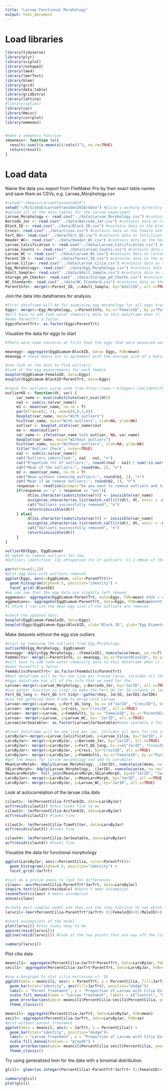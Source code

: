 ```yaml
---
title: "Larvae Functional Morphology"
output: html_document
---
```


# Load libraries
```r
library(tidyverse)
library(plyr)
library(sciplot)
library(reshape2)
library(lme4)
library(lmerTest)
library(blme)
library(grid)
library(data.table)
library(gridExtra)
library(lattice)
#library(optimx)
library(car)
library(Hmisc)
library(corrplot)
library(emmeans)


#make a skewness function
skewness<- function (x){
  result<-sum(((x-mean(x))/sd(x))^3, na.rm=TRUE)
  return(result)
}
```

# Load data
Name the data you export from FileMaker Pro by their exact table names and save them as CSVs, e.g. Larvae_Morphology.csv
```r
#setwd("~/Repos/LarvaeTransGen2018")
setwd("~/R/GitHub/LarvaeTransGen2018/data") #Elise's working directory
#upload all of the data tables for the larvae experiment
Larvae_Morphology <- read.csv("../data/Larvae_Morphology.csv") #contains data from CellProfiler from the larvae outlines
Barcode_Jar <- read.csv("../data/Barcode_Jar.csv") #contains data on CrossID, seatable, and whether or not larvae were present
Block_ID <- read.csv("../data/Block_ID.csv") #contains data on the block
Cross<- read.csv("../data/Cross.csv") #contains data on the female and male IDs for the cross and whether the cross was for QG or Meth
Fert_QG<- read.csv("../data/Fert_QG.csv") #contains data on fertilization counts, the JarIDs for the crosses
Header_WC<- read.csv("../data/Header_WC.csv") #contains data on the header tanks used to fill the jars
Larvae_Calcification <- read.csv("../data/Larvae_Calcification.csv") #contains data on filter weights and counts
Larvae_Counts <- read.csv("../data/Larvae_Counts.csv") #contains data on sedgewick rafter larvae counts
Larvae_WC <- read.csv("../data/Larvae_WC.csv") #contains data on larvae jar water chemistry
Parent_ID <- read.csv("../data/Parent_ID.csv") #contains data on the adults at the time of shucking. Includes Parent ID assignments
Larvae_Cilia<- read.csv("../data/Larvae_Cilia.csv") #contains data on cilia extrusion of the larvae photographed for morphology
Egg_Morphology<- read.csv("../data/Egg_Morphology.csv") #contains data on egg sizes from CellProfiler
Adult_Sample<- read.csv("../data/Adult_Sample.csv") #contains data on adult oysters at the time of collection
Storage_pH_Checks<- read.csv("../data/Storage_pH_Checks.csv") #contains data on the storage solution pH
WC_Standard<- read.csv("../data/WC_Standard.csv") #contains data on the standars used for water chemistry
ParentInfo<- merge(x=Parent_ID, y=Adult_Sample, by="AdultID", all.x=TRUE, all.y=TRUE)
```

Join the data into dataframes for analysis.
```r
#First dataframe will be for examining egg morphology for all eggs traced; multiple values for each adult
Eggs<- merge(x=Egg_Morphology, y=ParentInfo, by.x="FemaleID", by.y="ParentBlockID", all.x=TRUE)
#will have to add tank water chemistry data to this dataframe when it is available
#make ParentTrt a factor
Eggs$ParentTrt<- as.factor(Eggs$ParentTrt)

```

Visualize the data for eggs to start
```r
#There were some concerns at first that the eggs that were measured were too large. Elise looked into this in April 2020. The literature lists mature eggs for C. virginica as ~60 um in diameter. Check this against our mean eggs

meanegg<- aggregate(EggDiamum~BlockID, data= Eggs, FUN=mean)
meanegg # these means are in agreement with the average size of a mature egg. 

#now look at the data to find outliers. 
#look at the egg measurements for each female
boxplot(EggDiamum~FemaleID, data=Eggs)
boxplot(EggDiamum~BlockID*ParentTrt, data=Eggs)

#check for outliers using code from https://www.r-bloggers.com/identify-describe-plot-and-remove-the-outliers-from-the-dataset/. The function uses Tukey's method to ID ouliers ranged above and below the 1.5*IQR. 
outlierKD <- function(dt, var) {
     var_name <- eval(substitute(var),eval(dt))
     na1 <- sum(is.na(var_name))
     m1 <- mean(var_name, na.rm = T)
     par(mfrow=c(2, 2), oma=c(0,0,3,0))
     boxplot(var_name, main="With outliers")
     hist(var_name, main="With outliers", xlab=NA, ylab=NA)
     outlier <- boxplot.stats(var_name)$out
     mo <- mean(outlier)
     var_name <- ifelse(var_name %in% outlier, NA, var_name)
     boxplot(var_name, main="Without outliers")
     hist(var_name, main="Without outliers", xlab=NA, ylab=NA)
     title("Outlier Check", outer=TRUE)
     na2 <- sum(is.na(var_name))
     cat("Outliers identified:", na2 - na1, "n")
     cat("Propotion (%) of outliers:", round((na2 - na1) / sum(!is.na(var_name))*100, 1), "n")
     cat("Mean of the outliers:", round(mo, 2), "n")
     m2 <- mean(var_name, na.rm = T)
     cat("Mean without removing outliers:", round(m1, 2), "n")
     cat("Mean if we remove outliers:", round(m2, 2), "n")
     response <- readline(prompt="Do you want to remove outliers and to replace with NA? [yes/no]: ")
     if(response == "y" | response == "yes"){
          dt[as.character(substitute(var))] <- invisible(var_name)
          assign(as.character(as.list(match.call())$dt), dt, envir = .GlobalEnv)
          cat("Outliers successfully removed", "n")
          return(invisible(dt))
     } else{
          dt[as.character(substitute(var))] <- invisible(var_name)
          assign(as.character(as.list(match.call())$dt), dt, envir = .GlobalEnv)
          cat("Outliers successfully removed", "n")
          return(invisible(dt))
     }
}

outlierKD(Eggs, EggDiamum)
#I opted to remove outliers for now. 
#Outliers identified: 131 nPropotion (%) of outliers: 11.1 nMean of the outliers: 53.51 nMean without removing outliers: 61.97 nMean if we remove outliers: 62.9 n
```


```r

par(mfrow=c(1,1))
#plot egg data with outliers removed
ggplot(Eggs, aes(x=EggDiamum, color=ParentTrt))+
  geom_histogram(alpha=0.5, position="identity") +
  facet_grid(~BlockID)
#we can see that the egg data are slightly left skewed 
eggmeans<- aggregate(EggDiamum~ParentTrt, data=Eggs, FUN=mean) #400 = 63.08564; 2800= 62.75694
eggmedians<- aggregate(EggDiamum~ParentTrt, data=Eggs, FUN=median)#400 = 62.54237; 2800= 62.42467
#I think I can use the mean egg size if the outliers are removed

#check the updated data: 
boxplot(EggDiamum~FemaleID, data=Eggs)
boxplot(Eggs$EggDiamum~Eggs$BlockID, xlab="Block ID", ylab="Egg Diameter um")

```

Make datasets without the egg size outliers
```r
#start by removing the outliers from Egg_Morphology
outlierKD(Egg_Morphology, EggDiamum)
meanegg<- ddply(Egg_Morphology, .(FemaleID), numcolwise(mean, na.rm=T)) #get mean egg size
FemAdults<- merge(x=ParentInfo, y= meanegg, by.x="ParentBlockID", by.y= "FemaleID", all.y=TRUE)
#will have to add tank water chemistry data to this dataframe when it is available
#make ParentTrt a factor
FemAdults$ParentTrt<- as.factor(FemAdults$ParentTrt)
#Next dataframe will be for one line per traced larva, includes all the data for that jar, including average egg size for that jar
#Eggs dataframe has all of the info that we need for the 
Larvae<-merge(x=Larvae_Morphology, y=Barcode_Jar, by="JarID", all.x=TRUE)
#use gather function in tidyr to make the Fert_QG Jar ID columns in long form vs. wide form
Fert_QG_long <- Fert_QG %>% tidyr::gather(Key, JarID, JarID1:JarID6)
#use the gathered data frame to merge with Larvae
Larvae<-merge(x=Larvae, y=Fert_QG_long, by.x= c("JarID", "CrossID"), by.y=c("JarID", "CrossID"), all.x=TRUE) #did the join by two columns so CrossID column wasn't duplicated
Larvae<- merge(x=Larvae, y=Cross, by="CrossID", all.x=TRUE)
Larvae<- merge(x=Larvae, y=FemAdults, by.x= "FemaleID", by.y="ParentBlockID", all.x=TRUE)
Larvae<- merge(x=Larvae, y=Larvae_WC, by= "JarID", all.x=TRUE)
Larvae$JarSeatable<- as.factor(Larvae$JarSeatable)#make seatable a factor

#Final dataframe will be one line per Jar, includes all data for the jar, including the average larvae size per jar and cilia
LarvByJar<-merge(x=Larvae_Calcification, y=Larvae_Cilia, by="JarID", all.x=TRUE, all.y=TRUE)
LarvByJar<- merge(x=LarvByJar, y=Barcode_Jar, by="JarID", all.x=TRUE)
LarvByJar<- merge(x=LarvByJar, y=Fert_QG_long, by.x=c("JarID", "CrossID"), by.y=c("JarID","CrossID"), all.x=TRUE)
LarvByJar<- merge(x=LarvByJar, y=Cross, by="CrossID", all.x=TRUE)
LarvByJar<- merge(x=LarvByJar, y=FemAdults, by.x="FemaleID", by.y="ParentBlockID", all.x=TRUE)
#get the means for larvae morphology and add to LarvByJar
MeanLarvMorph<- ddply(Larvae_Morphology, .(JarID), numcolwise(mean, na.rm=T))
SELarvMorph<- ddply(Larvae_Morphology, .(JarID), numcolwise(se, na.rm=T)) #get standard error of larvae size
MeanLarvMorph<- full_join(MeanLarvMorph,SELarvMorph, by=c("JarID", "JarID"),suffix=c("","SE")) #join the mean and se larvae data
LarvByJar<- merge(x=LarvByJar, y=MeanLarvMorph, by="JarID", all.x=TRUE)
LarvByJar<- merge(x=LarvByJar, y=Larvae_WC, by="JarID", all.x=TRUE)
```


Look at autocorrelation of the larvae cilia data
```r
cilaut1<- lm(PercentCilia~TrtTankID, data=LarvByJar)
acf(resid(cilaut1)) #this looks fine to me
cilaut2<- lm(PercentCilia~AccTankID, data=LarvByJar)
acf(resid(cilaut2)) #looks fine

cilaut3<- lm(PercentCilia~TimeFilter, data=LarvByJar)
acf(resid(cilaut3)) #looks fine

cilaut4<- lm(PercentCilia~JarSeatable, data=LarvByJar)
acf(resid(cilaut4)) #looks fine

```

Visualize the data for functional morphology
```r
ggplot(LarvByJar, aes(x=PercentCilia, color=ParentTrt))+
  geom_histogram(alpha=0.5, position="identity") +
  facet_grid(~JarTrt)

#just do a prelim anova to look for differences
cilaov<- aov(PercentCilia~ParentTrt*JarTrt, data=LarvByJar)
shapiro.test(cilaov$residuals) #doesn't meet assumption
leveneTest(cilaov) # meets assumption
anova(cilaov)

#create most complex model and then use the step function to see which model is best fit for the data; these are for ParentTrt and JarTrt as fixed effects not covariates
larvcil<-lmer(PercentCilia~ParentTrt*JarTrt+ (1|FemaleID)+(1|MaleID)+(1|CrossID)+(1|TimeFilter)+(1|TrtTankID)+(1|AccTankID), data=LarvByJar)

#check assumptions of the model
plot(larvcil) #this looks okay to me
qqnorm(resid(larvcil))
qqline(resid(larvcil)) #look at the two points that are way off the line

summary(larvcil)

```

Plot cilia data
```r
meancil1<- aggregate(PercentCilia~JarTrt*ParentTrt, data=LarvByJar, FUN=mean)
secil1<- aggregate(PercentCilia~JarTrt*ParentTrt, data=LarvByJar, FUN=se)

#use a bargraph to plot cilia extrusion +/- SE
ggplot(data = meancil1, aes(x = ParentTrt, y = PercentCilia, fill=JarTrt)) +
  geom_bar(stat="identity", aes(fill=JarTrt), position="dodge")+
  labs(x = "Parent Treatment", y = "Proportion of Larvae with Cilia Extruded") +
  scale_fill_manual(name = "Larvae Treatment", labels = c("Control", "OA"), values = c("skyblue2", "red2")) +
  geom_errorbar(aes(ymin= meancil1$PercentCilia-secil1$PercentCilia, ymax=meancil1$PercentCilia+secil1$PercentCilia),width=0.2, position=position_dodge(.9))+
  theme_classic()

meancil<- aggregate(PercentCilia~JarTrt, data=LarvByJar, FUN=mean)
secil<- aggregate(PercentCilia~JarTrt, data=LarvByJar, FUN=se)
#plot without parent treatment
ggplot(data = meancil, aes(x = JarTrt, y = PercentCilia)) +
  geom_bar(stat="identity", position="dodge")+
  labs(x = "Larvae Treatment", y = "Proportion of Larvae with Cilia Extruded") +
  scale_fill_manual(values = "gray45") +
  geom_errorbar(aes(ymin= meancil$PercentCilia-secil$PercentCilia, ymax=meancil$PercentCilia+secil$PercentCilia),width=0.2, position=position_dodge(.9))+
  theme_classic()

```

Try using generalized lmm for the data with a binomial distribution
```r
glcil<- glmer(as.integer(PercentCilia)~ParentTrt*JarTrt+ (1|FemaleID)+(1|MaleID)+(1|CrossID)+(1|TimeFilter)+(1|TrtTankID)+(1|AccTankID), data=LarvByJar, family=binomial)

summary(glcil)
plot(glcil)

```

